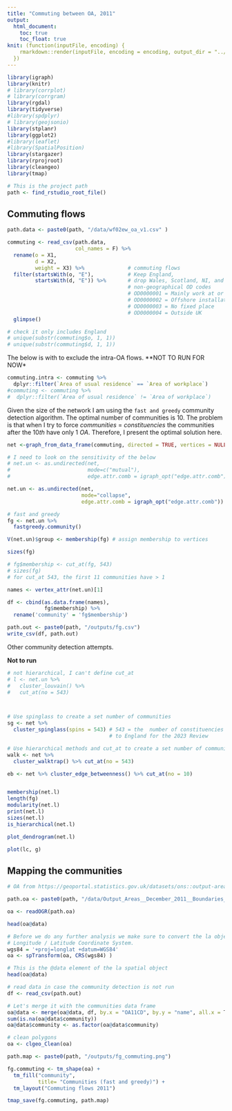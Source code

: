 ```yaml
---
title: "Commuting between OA, 2011"
output:
  html_document:
    toc: true
    toc_float: true
knit: (function(inputFile, encoding) {
    rmarkdown::render(inputFile, encoding = encoding, output_dir = "../outputs/")
  })
---
```


```r
library(igraph)
library(knitr)
# library(corrplot)
# library(corrgram)
library(rgdal)
library(tidyverse)
#library(spdplyr)
# library(geojsonio)
library(stplanr)
library(ggplot2)
#library(leaflet)
#library(SpatialPosition)
library(stargazer)
library(rprojroot)
library(cleangeo)
library(tmap)

# This is the project path
path <- find_rstudio_root_file()
```

## Commuting flows

```r
path.data <- paste0(path, "/data/wf02ew_oa_v1.csv" )

commuting <- read_csv(path.data, 
                      col_names = F) %>% 
  rename(o = X1,
         d = X2,
         weight = X3) %>%              # commuting flows
  filter(startsWith(o, "E"),           # Keep England,
         startsWith(d, "E")) %>%       # drop Wales, Scotland, NI, and
                                       # non-geographical OD codes 
                                       # OD0000001 = Mainly work at or from home
                                       # OD0000002 = Offshore installation
                                       # OD0000003 = No fixed place
                                       # OD0000004 = Outside UK
  glimpse()

# check it only includes England
# unique(substr(commuting$o, 1, 1))
# unique(substr(commuting$d, 1, 1))
```

The below is with to exclude the intra-OA flows. 
**NOT TO RUN FOR NOW*

```r
commuting.intra <- commuting %>%
  dplyr::filter(`Area of usual residence` == `Area of workplace`)
#commuting <- commuting %>%
#  dplyr::filter(`Area of usual residence` != `Area of workplace`)
```

Given the size of the network I am using the `fast and greedy` community detection algorithm. 
The optimal number of communities is $10$.
The problem is that when I try to force $communities$ = $constituencies$ the communities after the $10th$ have only $1$ $OA$.
Therefore, I present the optimal solution here.


```r
net <-graph_from_data_frame(commuting, directed = TRUE, vertices = NULL)

# I need to look on the sensitivity of the below
# net.un <- as.undirected(net,
#                         mode=c("mutual"),
#                         edge.attr.comb = igraph_opt("edge.attr.comb"))

net.un <- as.undirected(net,
                        mode="collapse",
                        edge.attr.comb = igraph_opt("edge.attr.comb"))

# fast and greedy
fg <- net.un %>% 
  fastgreedy.community() 

V(net.un)$group <- membership(fg) # assign membership to vertices

sizes(fg)

# fg$membership <- cut_at(fg, 543) 
# sizes(fg)
# for cut_at 543, the first 11 communities have > 1

names <- vertex_attr(net.un)[1]

df <- cbind(as.data.frame(names),
            fg$membership) %>% 
  rename('community' = 'fg$membership')

path.out <- paste0(path, "/outputs/fg.csv")
write_csv(df, path.out)
```

Other community detection attempts.

**Not to run**

```r
# not hierarchical, I can't define cut_at
# l <- net.un %>% 
#   cluster_louvain() %>% 
#   cut_at(no = 543)



# Use spinglass to create a set number of communities
sg <- net %>% 
  cluster_spinglass(spins = 543) # 543 = the  number of constituencies allocated
                                 # to England for the 2023 Review

# Use hierarchical methods and cut_at to create a set number of communities 
walk <- net %>% 
  cluster_walktrap() %>% cut_at(no = 543) 

eb <- net %>% cluster_edge_betweenness() %>% cut_at(no = 10)


membership(net.l)
length(fg)
modularity(net.l)
print(net.l)
sizes(net.l)
is_hierarchical(net.l)

plot_dendrogram(net.l)

plot(lc, g)

```

## Mapping the communities

```r

# OA from https://geoportal.statistics.gov.uk/datasets/ons::output-areas-december-2011-boundaries-ew-bgc-1/about

path.oa <- paste0(path, "/data/Output_Areas__December_2011__Boundaries_EW_BGC.geojson")

oa <- readOGR(path.oa)

head(oa@data)

# Before we do any further analysis we make sure to convert the la object to WGS84 
# Longitude / Latitude Coordinate System.
wgs84 = '+proj=longlat +datum=WGS84'
oa <- spTransform(oa, CRS(wgs84) )

# This is the @data element of the la spatial object
head(oa@data)

# read data in case the community detection is not run
df <- read_csv(path.out)

# Let's merge it with the communities data frame
oa@data <- merge(oa@data, df, by.x = "OA11CD", by.y = "name", all.x = T)
sum(is.na(oa@data$community))
oa@data$community <- as.factor(oa@data$community)

# clean polygons
oa <- clgeo_Clean(oa)

path.map <- paste0(path, "/outputs/fg_commuting.png")

fg.commuting <- tm_shape(oa) + 
  tm_fill("community", 
          title= "Communities (fast and greedy)") + 
  tm_layout("Commuting flows 2011")

tmap_save(fg.commuting, path.map)
```

